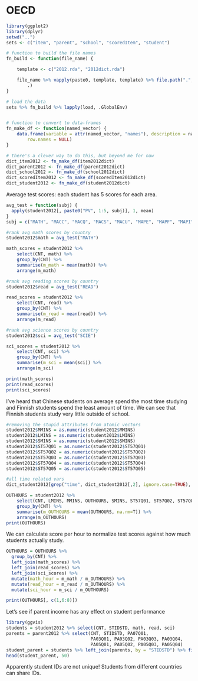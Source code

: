 OECD
========================================================
```r
library(ggplot2)
library(dplyr)
setwd("..")
sets <- c("item", "parent", "school", "scoredItem", "student")

# function to build the file names
fn_build <- function(file_name) {

    template <- c("2012.rda", "2012dict.rda")

    file_name %>% vapply(paste0, template, template) %>% file.path(".", "data", 
        .)
}

# load the data
sets %>% fn_build %>% lapply(load, .GlobalEnv)


# function to convert to data-frames
fn_make_df <- function(named_vector) {
    data.frame(variable = attr(named_vector, "names"), description = named_vector, 
        row.names = NULL)
}

# there's a clever way to do this, but beyond me for naw
dict_item2012 <- fn_make_df(item2012dict)
dict_parent2012 <- fn_make_df(parent2012dict)
dict_school2012 <- fn_make_df(school2012dict)
dict_scoredItem2012 <- fn_make_df(scoredItem2012dict)
dict_student2012 <- fn_make_df(student2012dict)
```

Average test scores: each student has 5 scores for each area.  
```r
avg_test = function(subj) {
  apply(student2012[, paste0("PV", 1:5, subj)], 1, mean)
}
subj = c("MATH", "MACC", "MACQ", "MACS", "MACU", "MAPE", "MAPF", "MAPI", "READ", "SCIE")

#rank avg math scores by country
student2012$math = avg_test("MATH")

math_scores = student2012 %>% 
    select(CNT, math) %>% 
    group_by(CNT) %>% 
    summarise(m_math = mean(math)) %>% 
    arrange(m_math)

#rank avg reading scores by country
student2012$read = avg_test("READ")

read_scores = student2012 %>% 
    select(CNT, read) %>% 
    group_by(CNT) %>% 
    summarise(m_read = mean(read)) %>% 
    arrange(m_read)

#rank avg science scores by country
student2012$sci = avg_test("SCIE")

sci_scores = student2012 %>% 
    select(CNT, sci) %>% 
    group_by(CNT) %>% 
    summarise(m_sci = mean(sci)) %>% 
    arrange(m_sci)

print(math_scores)
print(read_scores)
print(sci_scores)
```

I've heard that Chinese students on average spend the most time studying and Finnish students spend the least amount of time.  We can see that Finnish students study very little outside of school.
```r
#removing the stupid attributes from atomic vectors
student2012$MMINS = as.numeric(student2012$MMINS)
student2012$LMINS = as.numeric(student2012$LMINS)
student2012$SMINS = as.numeric(student2012$SMINS)
student2012$ST57Q01 = as.numeric(student2012$ST57Q01)
student2012$ST57Q02 = as.numeric(student2012$ST57Q02)
student2012$ST57Q03 = as.numeric(student2012$ST57Q03)
student2012$ST57Q04 = as.numeric(student2012$ST57Q04)
student2012$ST57Q05 = as.numeric(student2012$ST57Q05)

#all time related vars
dict_student2012[grep("time", dict_student2012[,2], ignore.case=TRUE), ]

OUTHOURS = student2012 %>%
    select(CNT, LMINS, MMINS, OUTHOURS, SMINS, ST57Q01, ST57Q02, ST57Q03, ST57Q04, ST57Q05) %>%
    group_by(CNT) %>%
    summarise(m_OUTHOURS = mean(OUTHOURS, na.rm=T)) %>%
    arrange(m_OUTHOURS)
print(OUTHOURS)
```

We can calculate score per hour to normalize test scores against how much students actually study.
```r
OUTHOURS = OUTHOURS %>% 
  group_by(CNT) %>% 
  left_join(math_scores) %>% 
  left_join(read_scores) %>% 
  left_join(sci_scores) %>%
  mutate(math_hour = m_math / m_OUTHOURS) %>%
  mutate(read_hour = m_read / m_OUTHOURS) %>%
  mutate(sci_hour = m_sci / m_OUTHOURS)

print(OUTHOURS[, c(1,6:8)])
```

Let's see if parent income has any effect on student performance
```r
library(ggvis)
students = student2012 %>% select(CNT, STIDSTD, math, read, sci)
parents = parent2012 %>% select(CNT, STIDSTD, PA07Q01,
                                PA03Q01, PA03Q02, PA03Q03, PA03Q04,
                                PA05Q01, PA05Q02, PA05Q03, PA05Q04)
student_parent = students %>% left_join(parents, by = "STIDSTD") %>% filter(!is.na(PA07Q01)) %>% arrange(desc(math))
head(student_parent, 50)
```

Apparently student IDs are not unique!  Students from different countries can share IDs.